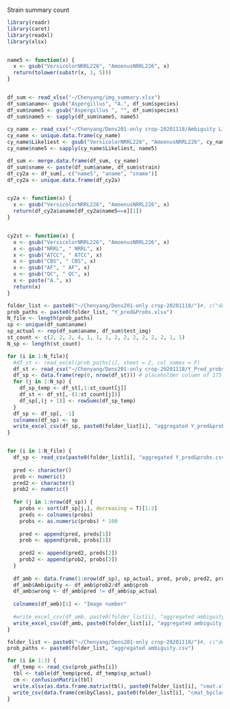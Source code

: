 Strain summary count
```{r prep}
library(readr)
library(caret)
library(readxl)
library(xlsx)


name5 <- function(x) {
  x <- gsub("VersicolorNRRL226", "AmoenusNRRL226", x)
  return(tolower(substr(x, 1, 5)))
}


df_sum <- read_xlsx("~/Chenyang/img_summary.xlsx")
df_sum$aname<- gsub("Aspergillus", "A.", df_sum$species)
df_sum$name5 <- gsub("Aspergillus ", "", df_sum$species)
df_sum$name5 <- sapply(df_sum$name5, name5)
 
cy_name <- read_csv("~/Chenyang/Dens201-only crop-20201118/Ambiguity List.csv")[,4]
cy_name <- unique.data.frame(cy_name)
cy_name$Likeliest <- gsub("VersicolorNRRL226", "AmoenusNRRL226", cy_name$Likeliest)
cy_name$name5 <- sapply(cy_name$Likeliest, name5)

df_sum <- merge.data.frame(df_sum, cy_name)
df_sum$sname <- paste(df_sum$aname, df_sum$strain)
df_cy2a <- df_sum[, c("name5", "aname", "sname")]
df_cy2a <- unique.data.frame(df_cy2a)


cy2a <- function(x) {
  x <- gsub("VersicolorNRRL226", "AmoenusNRRL226", x)
  return(df_cy2a$aname[df_cy2a$name5==x][1])
}


cy2st <- function(x) {
  x <- gsub("VersicolorNRRL226", "AmoenusNRRL226", x)
  x <- gsub("NRRL", " NRRL", x)
  x <- gsub("ATCC", " ATCC", x)
  x <- gsub("CBS", " CBS", x)
  x <- gsub("AF", " AF", x)
  x <- gsub("QC", " QC", x)
  x <- paste("A.", x)
  return(x)
}
```


```{r}
folder_list <- paste0("~/Chenyang/Dens201-only crop-20201118/")#, c("densenet201", "inceptionv3", "res50"), "/")
prob_paths <- paste0(folder_list, "Y_pred&Probs.xlsx")
N_file <- length(prob_paths)
sp <- unique(df_sum$aname)
sp_actual <- rep(df_sum$aname, df_sum$test_img)
st_count <- c(2, 2, 2, 4, 1, 1, 1, 2, 2, 2, 2, 2, 2, 1, 1)
N_sp <- length(st_count)

for (i in 1:N_file){
  #df_st <- read_excel(prob_paths[i], sheet = 2, col_names = F)
  df_st <- read_csv("~/Chenyang/Dens201-only crop-20201118/Y_Pred_probs.csv", col_names = F)
  df_sp <- data.frame(rep(0, nrow(df_st))) # placeholder column of 175 zeros
  for (j in 1:N_sp) {
    df_sp_temp <- df_st[,1:st_count[j]]
    df_st <- df_st[,-(1:st_count[j])]
    df_sp[,(j + 1)] <- rowSums(df_sp_temp)
  }
  df_sp <- df_sp[, -1]
  colnames(df_sp) <- sp
  write_excel_csv(df_sp, paste0(folder_list[i], "aggregated Y_pred&probs.csv"))
}


for (i in 1:N_file) {
  df_sp <- read_csv(paste0(folder_list[i], "aggregated Y_pred&probs.csv"))
  
  pred <- character()
  prob <- numeric()
  pred2 <- character()
  prob2 <- numeric()
 
  for (j in 1:nrow(df_sp)) {
    probs <- sort(df_sp[j,], decreasing = T)[1:2]
    preds <- colnames(probs)
    probs <- as.numeric(probs) * 100
    
    pred <- append(pred, preds[1])
    prob <- append(prob, probs[1])
    
    pred2 <- append(pred2, preds[2])
    prob2 <- append(prob2, probs[2])    
  }
  
  df_amb <- data.frame(1:nrow(df_sp), sp_actual, pred, prob, pred2, prob2)
  df_amb$Ambiguity <- df_amb$prob2/df_amb$prob
  df_amb$wrong <- df_amb$pred != df_amb$sp_actual
  
  colnames(df_amb)[1] <- "Image number"
  
  #write_excel_csv(df_amb, paste0(folder_list[i], "aggregated ambiguity.csv"))
  write_excel_csv(df_amb, paste0(folder_list[i], "aggregated ambiguity.csv"))
}
```


```{r}
folder_list <- paste0("~/Chenyang/Dens201-only crop-20201118/")#, c("densenet201", "inceptionv3", "res50"), "/")
prob_paths <- paste0(folder_list, "aggregated ambiguity.csv")

for (i in 1:3) {
  df_temp <- read_csv(prob_paths[i])
  tbl <- table(df_temp$pred, df_temp$sp_actual)
  cm <- confusionMatrix(tbl)
  write.xlsx(as.data.frame.matrix(tbl), paste0(folder_list[i], "cmat.xlsx"))
  write_csv(data.frame(cm$byClass), paste0(folder_list[i], "cmat_byclass.csv"))
}

```

